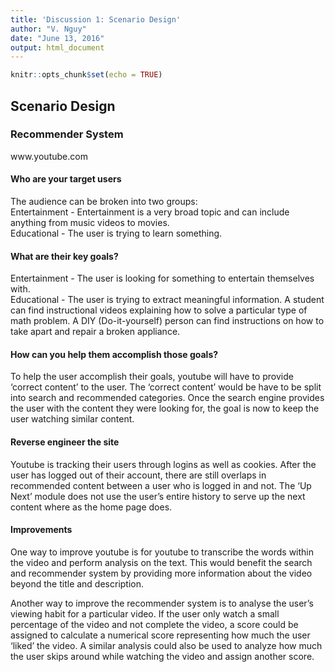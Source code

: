 ```yaml
---
title: 'Discussion 1: Scenario Design'
author: "V. Nguy"
date: "June 13, 2016"
output: html_document
---
```


```r
knitr::opts_chunk$set(echo = TRUE)
```

## Scenario Design

### Recommender System
www.youtube.com  

#### Who are your target users
The audience can be broken into two groups:  
Entertainment - Entertainment is a very broad topic and can include anything from music videos to movies.  
Educational - The user is trying to learn something.

#### What are their key goals?
Entertainment - The user is looking for something to entertain themselves with.  
Educational - The user is trying to extract meaningful information. A student can find instructional videos explaining how to solve a particular type of math problem. A DIY (Do-it-yourself) person can find instructions on how to take apart and repair a broken appliance.

#### How can you help them accomplish those goals?
To help the user accomplish their goals, youtube will have to provide 'correct content' to the user. The 'correct content' would be have to be split into search and recommended categories. Once the search engine provides the user with the content they were looking for, the goal is now to keep the user watching similar content. 

#### Reverse engineer the site
Youtube is tracking their users through logins as well as cookies. After the user has logged out of their account, there are still overlaps in recommended content between a user who is logged in and not. The 'Up Next' module does not use the user's entire history to serve up the next content where as the home page does.


#### Improvements
One way to improve youtube is for youtube to transcribe the words within the video and perform analysis on the text. This would benefit the search and recommender system by providing more information about the video beyond the title and description.

Another way to improve the recommender system is to analyse the user's viewing habit for a particular video. If the user only watch a small percentage of the video and not complete the video, a score could be assigned to calculate a numerical score representing how much the user 'liked' the video. A similar analysis could also be used to analyze how much the user skips around while watching the video and assign another score.
